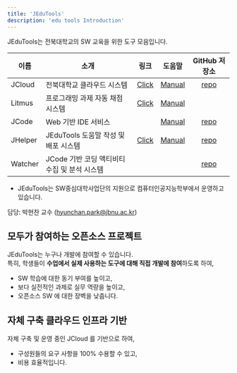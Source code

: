 ```yaml
---
title: 'JEduTools'
description: 'edu tools Introduction'
---
```


JEduTools는 전북대학교의 SW 교육을 위한 도구 모음입니다.  

| 이름   | 소개   | 링크   | 도움말 | GitHub 저장소
|---------|---------|:---------:|:---------:|:---------:|
| JCloud  | 전북대학교 클라우드 시스템  | [Click](http://jcloud.jbnu.ac.kr)   |[Manual](/JCloud) | [repo](https://github.com/JBNU-JEduTools/JCloud)   |
| Litmus   | 프로그래밍 과제 자동 채점 시스템   | [Click](http://litmus.jbnu.ac.kr)   | [Manual](/Litmus) |  |
| JCode   | Web 기반 IDE 서비스   |  | [Manual](/JCode) | [repo](https://github.com/JBNU-JEduTools/JCode) |
| JHelper   | JEduTools 도움말 작성 및 배포 시스템   | [Click](/)   | [Manual](/JHelper) | [repo](https://github.com/JBNU-JEduTools/JHelper)  |
| Watcher | JCode 기반 코딩 액티비티 수집 및 분석 시스템   |    |   | [repo](https://github.com/JBNU-JEduTools/Watcher)|

* JEduTools는 SW중심대학사업단의 지원으로 컴퓨터인공지능학부에서 운영하고 있습니다.

담당: 박현찬 교수 (hyunchan.park@jbnu.ac.kr)

## 모두가 참여하는 오픈소스 프로젝트
JEduTools는 누구나 개발에 참여할 수 있습니다.  
특히, 학생들이 **수업에서 실제 사용하는 도구에 대해 직접 개발에 참여**하도록 하여,
* SW 학습에 대한 동기 부여를 높이고,
* 보다 실전적인 과제로 실무 역량을 높이고,
* 오픈소스 SW 에 대한 장벽을 낮춥니다.

## 자체 구축 클라우드 인프라 기반
자체 구축 및 운영 중인 JCloud 를 기반으로 하여,  
* 구성원들의 요구 사항을 100% 수용할 수 있고,
* 비용 효율적입니다.





